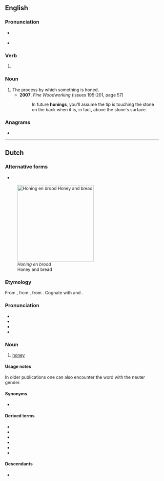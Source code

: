 ==English==

===Pronunciation===
* {{a|GA}} {{IPA|en|/ˈhoʊnɪŋ/}}
* {{a|RP}} {{IPA|en|/ˈhəʊnɪŋ/}}

===Verb===
{{head|en|verb form}}

# {{present participle of|en|hone|nocat=1}}

===Noun===
{{en-noun}}

# The process by which something is honed.
#* '''2007''', ''Fine Woodworking'' (issues 195-201, page 57)
#*: In future '''honings''', you'll assume the tip is touching the stone on the back when it is, in fact, above the stone's surface.

===Anagrams===
* {{anagrams|en|a=ghinno|nigh on}}

----

==Dutch==
{{wikipedia|lang=nl}}

===Alternative forms===
* {{l|nl|honig}} {{q|dialectal|archaic}}
[[Image:Runny hunny.jpg|thumb|250px|''Honing en brood''<br>Honey and bread]]

===Etymology===
From {{inh|nl|dum|honinch||honey}}, from {{inh|nl|odt|honing}}, from {{der|nl|gem-pro|*hunangą}}. Cognate with {{cog|en|honey|}} and {{cog|de|Honig|}}.

===Pronunciation===
* {{IPA|nl|/ˈɦoː.nɪŋ/}}
* {{audio|nl|Nl-honing.ogg|audio}}
* {{hyphenation|nl|ho|ning}}
* {{rhyme|nl|oːnɪŋ}}

===Noun===
{{nl-noun|m|-|-}}

# [[honey]]

====Usage notes====
In older publications one can also encounter the word with the neuter gender.

====Synonyms====
* {{l|nl|zeem}}

====Derived terms====
* {{l|nl|bijenhoning}}
* {{l|nl|bloemenhoning}}
* {{l|nl|honingbeer}}
* {{l|nl|honingbij}}
* {{l|nl|honingkoek}}
* {{l|nl|honingraat}}

====Descendants====
* {{desc|af|heuning}}